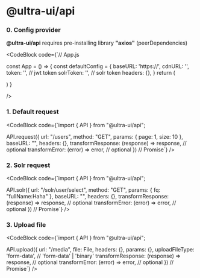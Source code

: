 
<Meta title="Ultra UI/Api/Example" />

# @ultra-ui/api

### 0. Config provider

<p style={{ fontSize: 16, marginLeft: 40 }}>
  <b>@ultra-ui/api</b> requires pre-installing library <b>"axios"</b> (peerDependencies)
</p>

<CodeBlock code={`// App.js

const App = () => {
const defaultConfig = {
baseURL: 'https://',
cdnURL: '',
token: '', // jwt token
solrToken: '', // solr token
headers: {},
}
return (

<ApiProvider config={defaultConfig}>
  <Component />
</ApiProvider>
) }

/>

### 1. Default request

<CodeBlock code={`import { API } from "@ultra-ui/api";

API.request({
url: "/users",
method: "GET",
params: {
page: 1,
size: 10
},
baseURL: "",
headers: {},
transformResponse: (response) => response, // optional
transformError: (error) => error, // optional
})
// Promise`}
/>

### 2. Solr request

<CodeBlock code={`import { API } from "@ultra-ui/api";

API.solr({
url: "/solr/user/select",
method: "GET",
params: {
fq: "fullName:Haha"
},
baseURL: "",
headers: {},
transformResponse: (response) => response, // optional
transformError: (error) => error, // optional
})
// Promise`}
/>

### 3. Upload file

<CodeBlock code={`import { API } from "@ultra-ui/api";

API.upload({
url: "/media",
file: File,
headers: {},
params: {},
uploadFileType: 'form-data', // 'form-data' | 'binary'
transformResponse: (response) => response, // optional
transformError: (error) => error, // optional
})
// Promise`}
/>
